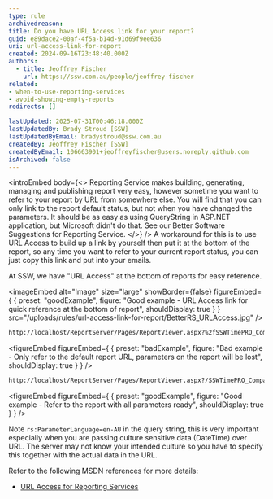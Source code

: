 ```yaml
---
type: rule
archivedreason:
title: Do you have URL Access link for your report?
guid: e89dace2-00af-4f5a-b14d-91d69f9ee636
uri: url-access-link-for-report
created: 2024-09-16T23:48:40.000Z
authors:
  - title: Jeoffrey Fischer
    url: https://ssw.com.au/people/jeoffrey-fischer
related:
- when-to-use-reporting-services
- avoid-showing-empty-reports
redirects: []

lastUpdated: 2025-07-31T00:46:18.000Z
lastUpdatedBy: Brady Stroud [SSW]
lastUpdatedByEmail: bradystroud@ssw.com.au
createdBy: Jeoffrey Fischer [SSW]
createdByEmail: 106663901+jeoffreyfischer@users.noreply.github.com
isArchived: false
---
```


<introEmbed
  body={<>
Reporting Service makes building, generating, managing and publishing report very easy, however sometime you want to refer to your report by URL from somewhere else. You will find that you can only link to the report default status, but not when you have changed the parameters. It should be as easy as using QueryString in ASP.NET application, but Microsoft didn't do that. See our Better Software Suggestions for Reporting Service.
  </>}
/>
A workaround for this is to use URL Access to build up a link by yourself then put it at the bottom of the report, so any time you want to refer to your current report status, you can just copy this link and put into your emails.

At SSW, we have "URL Access" at the bottom of reports for easy reference.

<imageEmbed
  alt="Image"
  size="large"
  showBorder={false}
  figureEmbed={ {
    preset: "goodExample",
    figure: "Good example - URL Access link for quick reference at the bottom of report",
    shouldDisplay: true
  } }
  src="/uploads/rules/url-access-link-for-report/BetterRS_URLAccess.jpg"
/>

``` html
http://localhost/ReportServer/Pages/ReportViewer.aspx?%2fSSWTimePRO_CompanyPerformance%2f01+-+BillableTimeSummary&rs:Command=Render
```

<figureEmbed figureEmbed={ {
  preset: "badExample",
  figure: "Bad example - Only refer to the default report URL, parameters on the report will be lost",
  shouldDisplay: true
} } />


``` html
http://localhost/ReportServer/Pages/ReportViewer.aspx?/SSWTimePRO_CompanyPerformance/01%20-%20BillableTimeSummary&rs:Command=Render&rs:ParameterLanguage=en-AU&pStartDate=1/06/2009&pEndDate=7/06/2009&pEmpID=ALZ
```

<figureEmbed figureEmbed={ {
  preset: "goodExample",
  figure: "Good example - Refer to the report with all parameters ready",
  shouldDisplay: true
} } />


Note `rs:ParameterLanguage=en-AU` in the query string, this is very important especially when you are passing culture sensitive data (DateTime) over URL. The server may not know your intended culture so you have to specify this together with the actual data in the URL.

Refer to the following MSDN references for more details:

* [URL Access for Reporting Services](https://learn.microsoft.com/en-us/sql/reporting-services/url-access-ssrs?view=sql-server-ver16&redirectedfrom=MSDN&WT.mc_id=DP-MVP-33518)
